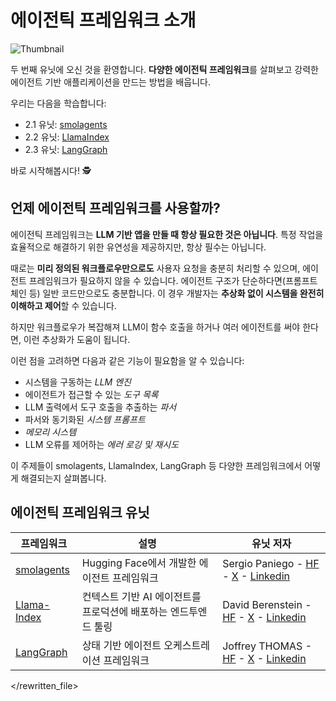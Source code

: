 # 에이전틱 프레임워크 소개

<img src="https://huggingface.co/datasets/agents-course/course-images/resolve/main/en/unit2/thumbnail.jpg" alt="Thumbnail"/>

두 번째 유닛에 오신 것을 환영합니다. **다양한 에이전틱 프레임워크**를 살펴보고 강력한 에이전트 기반 애플리케이션을 만드는 방법을 배웁니다.

우리는 다음을 학습합니다:

- 2.1 유닛: [smolagents](https://huggingface.co/docs/smolagents/en/index)
- 2.2 유닛: [LlamaIndex](https://www.llamaindex.ai/)
- 2.3 유닛: [LangGraph](https://www.langchain.com/langgraph)

바로 시작해봅시다! 🕵

## 언제 에이전틱 프레임워크를 사용할까?

에이전틱 프레임워크는 **LLM 기반 앱을 만들 때 항상 필요한 것은 아닙니다**. 특정 작업을 효율적으로 해결하기 위한 유연성을 제공하지만, 항상 필수는 아닙니다.

때로는 **미리 정의된 워크플로우만으로도** 사용자 요청을 충분히 처리할 수 있으며, 에이전트 프레임워크가 필요하지 않을 수 있습니다. 에이전트 구조가 단순하다면(프롬프트 체인 등) 일반 코드만으로도 충분합니다. 이 경우 개발자는 **추상화 없이 시스템을 완전히 이해하고 제어**할 수 있습니다.

하지만 워크플로우가 복잡해져 LLM이 함수 호출을 하거나 여러 에이전트를 써야 한다면, 이런 추상화가 도움이 됩니다.

이런 점을 고려하면 다음과 같은 기능이 필요함을 알 수 있습니다:

* 시스템을 구동하는 *LLM 엔진*
* 에이전트가 접근할 수 있는 *도구 목록*
* LLM 출력에서 도구 호출을 추출하는 *파서*
* 파서와 동기화된 *시스템 프롬프트*
* *메모리 시스템*
* LLM 오류를 제어하는 *에러 로깅 및 재시도*

이 주제들이 smolagents, LlamaIndex, LangGraph 등 다양한 프레임워크에서 어떻게 해결되는지 살펴봅니다.

## 에이전틱 프레임워크 유닛

| 프레임워크 | 설명 | 유닛 저자 |
|------------|----------------|----------------|
| [smolagents](./smolagents/introduction) | Hugging Face에서 개발한 에이전트 프레임워크 | Sergio Paniego - [HF](https://huggingface.co/sergiopaniego) - [X](https://x.com/sergiopaniego) - [Linkedin](https://www.linkedin.com/in/sergio-paniego-blanco) |
| [Llama-Index](./llama-index/introduction) | 컨텍스트 기반 AI 에이전트를 프로덕션에 배포하는 엔드투엔드 툴링 | David Berenstein - [HF](https://huggingface.co/davidberenstein1957) - [X](https://x.com/davidberenstei) - [Linkedin](https://www.linkedin.com/in/davidberenstein) |
| [LangGraph](./langgraph/introduction) | 상태 기반 에이전트 오케스트레이션 프레임워크 | Joffrey THOMAS - [HF](https://huggingface.co/Jofthomas) - [X](https://x.com/Jthmas404) - [Linkedin](https://www.linkedin.com/in/joffrey-thomas) |

</rewritten_file> 